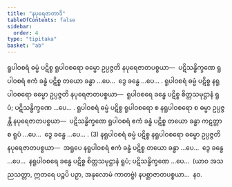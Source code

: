 ```yaml
---
title: "နပုရေဇာတာဒိ"
tableOfContents: false
sidebar:
  order: 4
type: "tipitaka"
basket: "ab"
---
```



<DynamicBreadcrumb />

<Division number="233">

<Paragraph number="4591">
ရူပါဝစရံ ဓမ္မံ ပဋိစ္စ ရူပါဝစရော ဓမ္မော ဥပ္ပဇ္ဇတိ နပုရေဇာတပစ္စယာ—  ပဋိသန္ဓိက္ခဏေ ရူပါဝစရံ ဧကံ ခန္ဓံ ပဋိစ္စ တယော ခန္ဓာ …ပေ…  ဒွေ ခန္ဓေ …ပေ… . ရူပါဝစရံ ဓမ္မံ ပဋိစ္စ နရူပါဝစရော ဓမ္မော ဥပ္ပဇ္ဇတိ နပုရေဇာတပစ္စယာ—  ရူပါဝစရေ ခန္ဓေ ပဋိစ္စ စိတ္တသမုဋ္ဌာနံ ရူပံ; ပဋိသန္ဓိက္ခဏေ …ပေ… . ရူပါဝစရံ ဓမ္မံ ပဋိစ္စ ရူပါဝစရော စ နရူပါဝစရော စ ဓမ္မာ ဥပ္ပဇ္ဇန္တိ နပုရေဇာတပစ္စယာ—  ပဋိသန္ဓိက္ခဏေ ရူပါဝစရံ ဧကံ ခန္ဓံ ပဋိစ္စ တယော ခန္ဓာ ကဋတ္တာ စ ရူပံ …ပေ…  ဒွေ ခန္ဓေ …ပေ… . (3)
</Paragraph>

<Paragraph number="4592">
နရူပါဝစရံ ဓမ္မံ ပဋိစ္စ နရူပါဝစရော ဓမ္မော ဥပ္ပဇ္ဇတိ နပုရေဇာတပစ္စယာ—  အရူပေ နရူပါဝစရံ ဧကံ ခန္ဓံ ပဋိစ္စ တယော ခန္ဓာ …ပေ…  ဒွေ ခန္ဓေ …ပေ…  နရူပါဝစရေ ခန္ဓေ ပဋိစ္စ စိတ္တသမုဋ္ဌာနံ ရူပံ; ပဋိသန္ဓိက္ခဏေ …ပေ…  (ယာဝ အသညသတ္တာ, ဣတရေ ပဉ္စပိ ပဉှာ, အနုလောမံ ကာတဗ္ဗံ) နပစ္ဆာဇာတပစ္စယာ…  နဝ.
</Paragraph>
</Division>